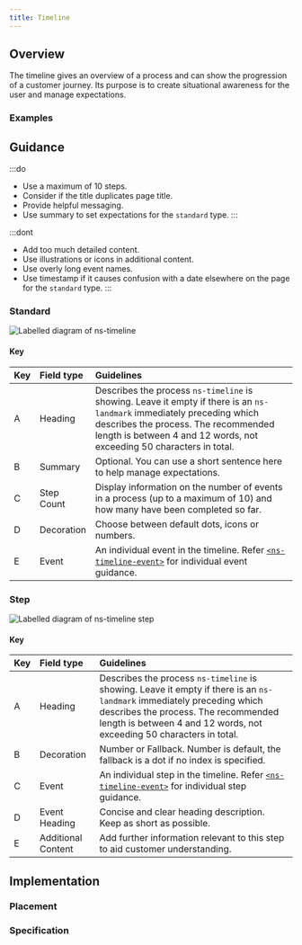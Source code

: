```yaml
---
title: Timeline
---
```




## Overview

<CompDetails name={componentName} />

The timeline gives an overview of a process and can show the progression of a customer journey. Its purpose is to create situational awareness for the user and manage expectations.

### Examples
<Tabs>
  <TabItem label="Standard">
    <ExampleViewer type="standard" />
  </TabItem>
  <TabItem label="Step">
    <ExampleViewer type="step" />
  </TabItem>
</Tabs>

## Guidance

:::do
- Use a maximum of 10 steps.
- Consider if the title duplicates page title.
- Provide helpful messaging.
- Use summary to set expectations for the `standard` type.
:::

:::dont
- Add too much detailed content.
- Use illustrations or icons in additional content.
- Use overly long event names.
- Use timestamp if it causes confusion with a date elsewhere on the page for the `standard` type.
:::

### Standard

![Labelled diagram of ns-timeline](@assets/components/ns-timeline/guidance.webp)

#### Key

| Key | Field type | Guidelines |
| :--- | :--- | :--- |
| <span class="marker">A</span> | Heading | Describes the process `ns-timeline` is showing. Leave it empty if there is an `ns-landmark` immediately preceding which describes the process. The recommended length is between 4 and 12 words, not exceeding 50 characters in total. |
| <span class="marker">B</span> | Summary | Optional. You can use a short sentence here to help manage expectations. |
| <span class="marker">C</span> | Step Count | Display information on the number of events in a process (up to a maximum of 10) and how many have been completed so far. |
| <span class="marker">D</span> | Decoration | Choose between default dots, icons or numbers. |
| <span class="marker">E</span> | Event | An individual event in the timeline. Refer [`<ns-timeline-event>`](/components/ns-timeline-event) for individual event guidance. |

### Step

![Labelled diagram of ns-timeline step](@assets/components/ns-timeline/guidance-step.webp)

#### Key

| Key | Field type | Guidelines |
| :--- | :--- | :--- |
| <span class="marker">A</span> | Heading | Describes the process `ns-timeline` is showing. Leave it empty if there is an `ns-landmark` immediately preceding which describes the process. The recommended length is between 4 and 12 words, not exceeding 50 characters in total. |
| <span class="marker">B</span> | Decoration | Number or Fallback. Number is default, the fallback is a dot if no index is specified. |
| <span class="marker">C</span> | Event | An individual step in the timeline. Refer [`<ns-timeline-event>`](/components/ns-timeline-event) for individual step guidance. |
| <span class="marker">D</span> | Event Heading | Concise and clear heading description. Keep as short as possible. |
| <span class="marker">E</span> | Additional Content | Add further information relevant to this step to aid customer understanding. |

## Implementation

### Placement

<Placement name={componentName} />

### Specification

<Specification name={componentName} />


